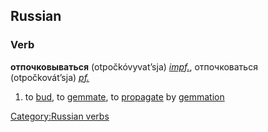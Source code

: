 ==Russian==
===Verb===
'''отпочковываться''' (otpočkóvyvat’sja) ''[[impf.]]'', отпочковаться (otpočkovát’sja) ''[[pf.]]''

# to [[bud]], to [[gemmate]], to [[propagate]] by [[gemmation]]

[[Category:Russian verbs]]